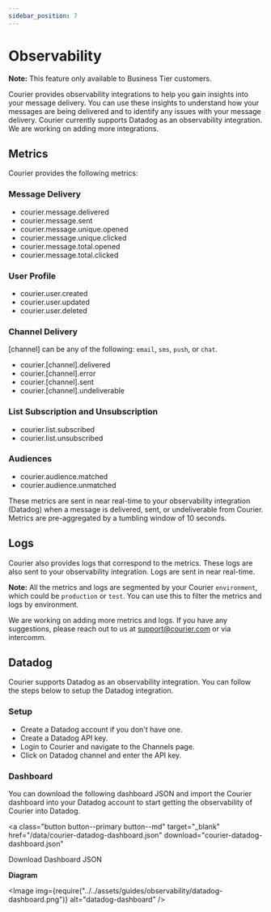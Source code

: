 ```yaml
---
sidebar_position: 7
---
```



# Observability

**Note:** This feature only available to Business Tier customers.

Courier provides observability integrations to help you gain insights into your message delivery. You can use these insights to understand how your messages are being delivered and to identify any issues with your message delivery. Courier currently supports Datadog as an observability integration. We are working on adding more integrations.

## Metrics

Courier provides the following metrics:

### Message Delivery

- courier.message.delivered
- courier.message.sent
- courier.message.unique.opened
- courier.message.unique.clicked
- courier.message.total.opened
- courier.message.total.clicked

### User Profile

- courier.user.created
- courier.user.updated
- courier.user.deleted

### Channel Delivery

[channel] can be any of the following: `email`, `sms`, `push`, or `chat`.

- courier.[channel].delivered
- courier.[channel].error
- courier.[channel].sent
- courier.[channel].undeliverable

### List Subscription and Unsubscription

- courier.list.subscribed
- courier.list.unsubscribed

### Audiences

- courier.audience.matched
- courier.audience.unmatched

These metrics are sent in near real-time to your observability integration (Datadog) when a message is delivered, sent, or undeliverable from Courier. Metrics are pre-aggregated by a tumbling window of 10 seconds.

## Logs

Courier also provides logs that correspond to the metrics. These logs are also sent to your observability integration. Logs are sent in near real-time.

**Note:** All the metrics and logs are segmented by your Courier `environment`, which could be `production` or `test`. You can use this to filter the metrics and logs by environment.

We are working on adding more metrics and logs. If you have any suggestions, please reach out to us at support@courier.com or via intercomm.

## Datadog

Courier supports Datadog as an observability integration. You can follow the steps below to setup the Datadog integration.

### Setup

- Create a Datadog account if you don't have one.
- Create a Datadog API key.
- Login to Courier and navigate to the Channels page.
- Click on Datadog channel and enter the API key.

### Dashboard

You can download the following dashboard JSON and import the Courier dashboard into your Datadog account to start getting the observability of Courier into Datadog. 

<a
  class="button button--primary button--md"
  target="_blank"
  href="/data/courier-datadog-dashboard.json"
  download="courier-datadog-dashboard.json"
>
  Download Dashboard JSON
</a>

**Diagram**

<Image
  img={require("../../assets/guides/observability/datadog-dashboard.png")}
  alt="datadog-dashboard"
/>
